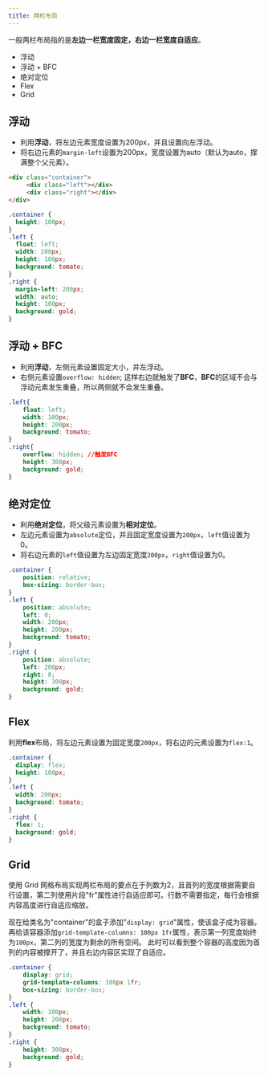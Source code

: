 ```yaml
---
title: 两栏布局
---
```


一般两栏布局指的是**左边一栏宽度固定，右边一栏宽度自适应**。

- 浮动
- 浮动 + BFC
- 绝对定位
- Flex
- Grid



## 浮动

- 利用**浮动**，将左边元素宽度设置为200px，并且设置向左浮动。
- 将右边元素的`margin-left`设置为200px，宽度设置为auto（默认为auto，撑满整个父元素）。

```html
<div class="container">
     <div class="left"></div>
     <div class="right"></div>
</div>

```

```css
.container {
  height: 100px;
}
.left {
  float: left;
  width: 200px;
  height: 100px;
  background: tomato;
}
.right {
  margin-left: 200px;
  width: auto;
  height: 100px;
  background: gold;
}
```



## 浮动 + BFC

- 利用**浮动**，左侧元素设置固定大小，并左浮动。
- 右侧元素设置`overflow: hidden`; 这样右边就触发了**BFC**，**BFC**的区域不会与浮动元素发生重叠，所以两侧就不会发生重叠。

```css
.left{
    float: left;
    width: 100px;
    height: 200px;
    background: tomato;
}
.right{
    overflow: hidden; //触发BFC
    height: 300px;
    background: gold;
}
```


## 绝对定位

- 利用**绝对定位**，将父级元素设置为**相对定位**。
- 左边元素设置为`absolute`定位，并且固定宽度设置为`200px`，`left`值设置为0。
- 将右边元素的`left`值设置为左边固定宽度`200px`，`right`值设置为0。

```css
.container {
    position: relative;
    box-sizing: border-box;
}
.left {
    position: absolute;
    left: 0;
    width: 200px;
    height: 200px;
    background: tomato;
}
.right {
    position: absolute;
    left: 200px;
    right: 0;
    height: 300px;
    background: gold;
} 
```

## Flex

利用**flex**布局，将左边元素设置为固定宽度`200px`，将右边的元素设置为`flex:1`。

```css
.container {
  display: flex;
  height: 100px;
}
.left {
  width: 200px;
  background: tomato;
}
.right {
  flex: 1;
  background: gold;
}
```


## Grid

使用 Grid 网格布局实现两栏布局的要点在于列数为2，且首列的宽度根据需要自行设置，第二列使用片段"fr"属性进行自适应即可。行数不需要指定，每行会根据内容高度进行自适应缩放。

现在给类名为"container"的盒子添加"`display: grid`"属性，使该盒子成为容器。
再给该容器添加`grid-template-columns: 100px 1fr`属性，表示第一列宽度始终为`100px`，第二列的宽度为剩余的所有空间。
此时可以看到整个容器的高度因为首列的内容被撑开了，并且右边内容区实现了自适应。

```css
.container {
    display: grid;
    grid-template-columns: 100px 1fr;
    box-sizing: border-box;
}
.left {
    width: 100px;
    height: 200px;
    background: tomato;
}
.right {
    height: 300px;
    background: gold;
}
```


